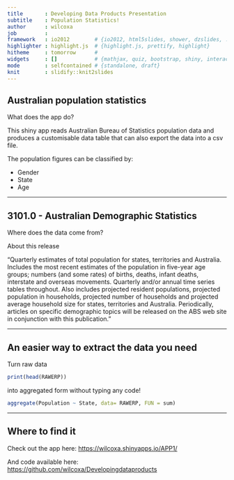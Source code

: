 ```yaml
---
title       : Developing Data Products Presentation
subtitle    : Population Statistics!
author      : wilcoxa
job         : 
framework   : io2012        # {io2012, html5slides, shower, dzslides, ...}
highlighter : highlight.js  # {highlight.js, prettify, highlight}
hitheme     : tomorrow      # 
widgets     : []            # {mathjax, quiz, bootstrap, shiny, interactive}
mode        : selfcontained # {standalone, draft}
knit        : slidify::knit2slides
---
```


## Australian population statistics

What does the app do?


This shiny app reads Australian Bureau of Statistics population data and produces a customisable data table that can also export the data into a csv file.

The population figures can be classified by:

  * Gender
  * State
  * Age

---


## 3101.0 - Australian Demographic Statistics

Where does the data come from?

About this release

"Quarterly estimates of total population for states, territories and Australia. Includes the most recent estimates of the population in five-year age groups; numbers (and some rates) of births, deaths, infant deaths, interstate and overseas movements. Quarterly and/or annual time series tables throughout. Also includes projected resident populations, projected population in households, projected number of households and projected average household size for states, territories and Australia. Periodically, articles on specific demographic topics will be released on the ABS web site in conjunction with this publication."

---



## An easier way to extract the data you need

Turn raw data

```r
print(head(RAWERP))
```

into aggregated form without typing any code!

```r

aggregate(Population ~ State, data= RAWERP, FUN = sum)

```


---

## Where to find it

Check out the app here:
[https://wilcoxa.shinyapps.io/APP1/](https://wilcoxa.shinyapps.io/APP1/)

And code available here:
[https://github.com/wilcoxa/Developingdataproducts](https://github.com/wilcoxa/Developingdataproducts)


